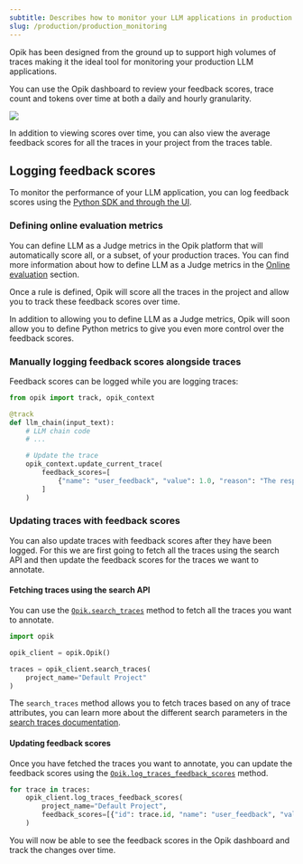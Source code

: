 ```yaml
---
subtitle: Describes how to monitor your LLM applications in production using Opik
slug: /production/production_monitoring
---
```


Opik has been designed from the ground up to support high volumes of traces making it the ideal tool for monitoring your production LLM applications.

You can use the Opik dashboard to review your feedback scores, trace count and tokens over time at both a daily and hourly granularity.

<Frame>
  <img src="/img/tracing/opik_monitoring_dashboard.png" />
</Frame>

In addition to viewing scores over time, you can also view the average feedback scores for all the traces in your project from the traces table.

## Logging feedback scores

To monitor the performance of your LLM application, you can log feedback scores using the [Python SDK and through the UI](/tracing/annotate_traces).

### Defining online evaluation metrics

You can define LLM as a Judge metrics in the Opik platform that will automatically score all, or a subset, of your production traces. You can find more information about how to define LLM as a Judge metrics in the [Online evaluation](/production/rules) section.

Once a rule is defined, Opik will score all the traces in the project and allow you to track these feedback scores over time.

<Tip>
  In addition to allowing you to define LLM as a Judge metrics, Opik will soon allow you to define Python metrics to
  give you even more control over the feedback scores.
</Tip>

### Manually logging feedback scores alongside traces

Feedback scores can be logged while you are logging traces:

```python
from opik import track, opik_context

@track
def llm_chain(input_text):
    # LLM chain code
    # ...

    # Update the trace
    opik_context.update_current_trace(
        feedback_scores=[
            {"name": "user_feedback", "value": 1.0, "reason": "The response was helpful and accurate."}
        ]
    )
```

### Updating traces with feedback scores

You can also update traces with feedback scores after they have been logged. For this we are first going to fetch all the traces using the search API and then update the feedback scores for the traces we want to annotate.

#### Fetching traces using the search API

You can use the [`Opik.search_traces`](https://www.comet.com/docs/opik/python-sdk-reference/Opik.html#opik.Opik.search_traces) method to fetch all the traces you want to annotate.

```python
import opik

opik_client = opik.Opik()

traces = opik_client.search_traces(
    project_name="Default Project"
)
```

<Tip>

The `search_traces` method allows you to fetch traces based on any of trace attributes, you can learn more about the different search parameters in the [search traces documentation](/tracing/export_data).

</Tip>

#### Updating feedback scores

Once you have fetched the traces you want to annotate, you can update the feedback scores using the [`Opik.log_traces_feedback_scores`](https://www.comet.com/docs/opik/python-sdk-reference/Opik.html#opik.Opik.log_traces_feedback_scores) method.

```python pytest_codeblocks_skip="true"
for trace in traces:
    opik_client.log_traces_feedback_scores(
        project_name="Default Project",
        feedback_scores=[{"id": trace.id, "name": "user_feedback", "value": 1.0, "reason": "The response was helpful and accurate."}],
    )
```

You will now be able to see the feedback scores in the Opik dashboard and track the changes over time.

